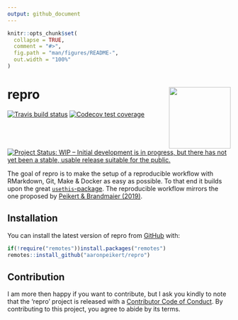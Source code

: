 ```yaml
---
output: github_document
---
```


<!-- README.md is generated from README.Rmd. Please edit that file -->

```r
knitr::opts_chunk$set(
  collapse = TRUE,
  comment = "#>",
  fig.path = "man/figures/README-",
  out.width = "100%"
)
```

# repro <a href='https://github.com/aaronpeikert/repro'><img src='icon.png' align="right" height="139" /></a>

<!-- badges: start -->
[![Travis build status](https://travis-ci.org/aaronpeikert/repro.svg?branch=master)](https://travis-ci.org/aaronpeikert/repro)
[![Codecov test coverage](https://codecov.io/gh/aaronpeikert/repro/branch/master/graph/badge.svg)](https://codecov.io/gh/aaronpeikert/repro?branch=master)
[![Project Status: WIP – Initial development is in progress, but there has not yet been a stable, usable release suitable for the public.](https://www.repostatus.org/badges/latest/wip.svg)](https://www.repostatus.org/#wip)
<!-- badges: end -->

The goal of repro is to make the setup of a reproducible workflow with RMarkdown, Git, Make & Docker as easy as possible. To that end it builds upon the great [`usethis`-package](https://github.com/r-lib/usethis). The reproducible workflow mirrors the one proposed by [Peikert & Brandmaier (2019)](https://psyarxiv.com/8xzqy/).

## Installation

You can install the latest version of repro from [GitHub](https://github.com/aaronpeikert/repro) with:

``` r
if(!require("remotes"))install.packages("remotes")
remotes::install_github("aaronpeikert/repro")
```

## Contribution

I am more then happy if you want to contribute, but I ask you kindly to note that the 'repro' project is released with a [Contributor Code of Conduct](CODE_OF_CONDUCT.md). By contributing to this project, you agree to abide by its terms.
